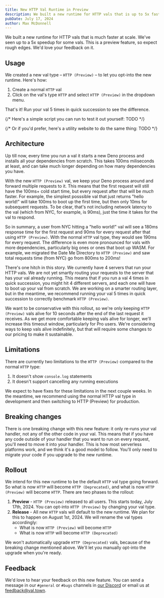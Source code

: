 ```yaml
---
title: New HTTP Val Runtime in Preview
description: We built a new runtime for HTTP vals that is up to 5x faster at scale
pubDate: July 17, 2024
author: Max McDonnell
---
```


We built a new runtime for HTTP vals that is much faster at scale. We've seen up to a 5x speedup for some vals. This is a preview feature, so expect rough edges. We'd love your feedback on it.

## Usage

We created a new val type – `HTTP (Preview)` – to let you opt-into the new runtime. Here's how:

1. Create a normal `HTTP` val
2. Click on the val's type `HTTP` and select `HTTP (Preview)` in the dropdown menu.

That's it! Run your val 5 times in quick succession to see the difference.

{/* Here's a simple script you can run to test it out yourself: TODO */}

{/* Or if you'd prefer, here's a utility website to do the same thing: TODO */}

## Architecture

Up till now, every time you run a val it starts a new Deno process and installs all your dependencies from scratch. This takes 100ms miliseconds at least, and can take much longer depending on how many dependencies you have.

With the new `HTTP (Preview)` val, we keep your Deno process around and forward multiple requests to it. This means that the first request will still have the 100ms+ cold start time, but every request after that will be _much_ faster. For example, the simplest posssible val that just returns "hello world!" will take 100ms to boot up the first time, but then only 10ms for subsequent requests. To be clear, that's not including network latency to the val (which from NYC, for example, is 90ms), just the time it takes for the val to respond.

So in summary, a user from NYC hitting a "hello world!" val will see a 180ms response time for the first request and 90ms for every request after that using `HTTP (Preview)`. With the normal `HTTP` val type, they would see 190ms for every request. The difference is even more pronounced for vals with more dependencies, particularly big ones or ones that boot up WASM. For example, we migrated the Date Me Directory to `HTTP (Preview)` and saw total requests time (from NYC) go from 800ms to 200ms!

There's one hitch in this story. We currently have 4 servers that run your HTTP vals. We are not yet smartly routing your requests to the server that has your val already running. This means that if you run a val 4 times in quick succession, you might hit 4 different servers, and each one will have to boot up your val from scratch. We are working on a smarter routing layer, but in the meantime, we recommend running your val 5 times in quick succession to correctly benchmark `HTTP (Preview)`.

We want to be conservative with this rollout, so we're only keeping `HTTP (Preview)` vals alive for 10 seconds after the end of the last request it receives. As we get more comfortable keeping vals alive for longer, we'll increase this timeout window, particularly for Pro users. We're considering ways to keep vals alive indefinitely, but that will require some changes to our pricing to make it sustainable.

## Limitations

There are currently two limitations to the `HTTP (Preview)` compared to the normal `HTTP` type:

1. It doesn't show `console.log` statements
2. It doesn't support cancelling any running executions

We expect to have fixes for these limitations in the next couple weeks. In the meantime, we recommend using the normal HTTP val type in development and then switching to HTTP (Preview) for production.

## Breaking changes

There is one breaking change with this new feature: it only re-runs your val handler, not any of the other code in your val. This means that if you have any code outside of your handler that you want to run on every request, you'll need to move it into your handler. This is how most serverless platforms work, and we think it's a good model to follow. You'll only need to migrate your code if you upgrade to the new runtime.

## Rollout

We intend for this new runtime to be the default `HTTP` val type going forward. So what is now `HTTP` will become `HTTP (Deprecated)`, and what is now `HTTP (Preview)` will become `HTTP`. There are two phases to the rollout:

1. **Preview** - `HTTP (Preview)` released to all users. This starts today, July 17th, 2024. You can opt-into `HTTP (Preview)` by changing your val type.
2. **Release** - All new `HTTP` vals will default to the new runtime. We plan for this to happen on August 1st, 2024. We will rename the val types accordingly:
   - What is now `HTTP (Preview)` will become `HTTP`
   - What is now `HTTP` will become `HTTP (Deprecated)`

We won't automatically upgrade `HTTP (Deprecated)` vals, because of the breaking change mentioned above. We'll let you manually opt-into the upgrade when you're ready.

## Feedback

We'd love to hear your feedback on this new feature. You can send a message in our `#general` or `#bugs` channels in [our Discord](https://discord.gg/dHv45uN5RY) or email us at [feedback@val.town](mailto:feedback@val.town).
